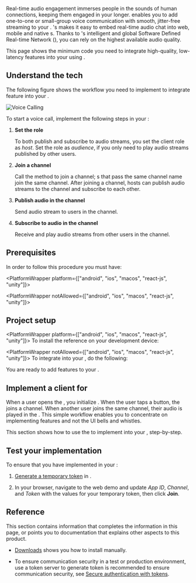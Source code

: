 
Real-time audio engagement immerses people in the sounds of human connections, keeping them engaged in your <Vpl k="CLIENT"/> longer. <Vpd k="PRODUCT" /> enables you to add one-to-one or small-group voice communication with smooth, jitter-free streaming to your <Vpl k="CLIENT"/>. <Vg k="COMPANY"/>'s <Vpd k="SDK" /> makes it easy to embed real-time audio chat into web, mobile and native <Vpl k="CLIENT"/>s. Thanks to <Vg k="COMPANY"/>'s intelligent and global Software Defined Real-time Network ([<Vg k="AGORA_BACKEND" />](../overview/core-concepts#agora-sd-rtn)), you can rely on the highest available audio quality.

This page shows the minimum code you need to integrate high-quality, low-latency <Vpd k="PRODUCT" /> features into your <Vpl k="CLIENT" /> using <Vpd k="SDK" />.

## Understand the tech

The following figure shows the workflow you need to implement to integrate <Vpd k="PRODUCT" /> feature into your <Vpl k="CLIENT" />.

![Voice Calling](/images/voice-sdk/get-started-sdk-voice.png)

To start a voice call, implement the following steps in your <Vpl k="CLIENT" />:

1. **Set the role**
    
    To both publish and subscribe to audio streams, you set the client role as *host*. Set the role as *audience*, if you only need to play audio streams published by other users.

1. **Join a channel**

    Call the method to join a channel; <Vpl k="CLIENT" />s that pass the same channel name join the same channel. After joining a channel, hosts can publish audio streams to the channel and subscribe to each other.

1. **Publish audio in the channel**

    Send audio stream to users in the channel.

1. **Subscribe to audio in the channel**

    Receive and play audio streams from other users in the channel.

## Prerequisites

In order to follow this procedure you must have:

<PlatformWrapper platform={["android", "ios", "macos", "react-js", "unity"]}>
<PrerequisitesGetStarted />
</PlatformWrapper>

<PlatformWrapper notAllowed={["android", "ios", "macos", "react-js", "unity"]}>
<Prerequisites />
</PlatformWrapper>

## Project setup

<PlatformWrapper platform={["android", "ios", "macos", "react-js", "unity"]}>
To install the <Vg k="VSDK" /> reference <Vpl k="CLIENT" /> on your development device:
<ProjectSetup />
</PlatformWrapper>

<PlatformWrapper notAllowed={["android", "ios", "macos", "react-js", "unity"]}>
To integrate <Vpd k="PRODUCT" /> into your <Vpl k="CLIENT" />, do the following:
<ProjectSetupOld />
</PlatformWrapper>

You are ready to add <Vpd k="PRODUCT" /> features to your <Vpl k="CLIENT" />.


## Implement a client for <Vpd k="PRODUCT" />

When a user opens the <Vpl k="CLIENT" />, you initialize <Vg k="ENGINE" />. When the user taps a button, the <Vpl k="CLIENT" /> joins a channel. When another user joins the same channel, their audio is played in the <Vpl k="CLIENT" />. This simple workflow enables you to concentrate on implementing <Vpd k="SDK" /> features and not the UI bells and whistles.

This section shows how to use the <Vpd k="SDK" /> to implement <Vpd k="PRODUCT" /> into your <Vpl k="CLIENT" />, step-by-step.

<ProjectImplement />

## Test your implementation

To ensure that you have implemented <Vpd k="PRODUCT" /> in your <Vpl k="CLIENT" />:

1. [Generate a temporary token](../reference/manage-agora-account#generate-a-temporary-token) in <Vg k="CONSOLE" />.

2. In your browser, navigate to the <Link target="_blank" to="{{Global.DEMO_BASIC_VIDEO_CALL_URL}}"><Vg k="COMPANY" /> web demo</Link> and update _App ID_, _Channel_, and _Token_ with the values for your temporary token, then click **Join**.

<ProjectTest />

## Reference

This section contains information that completes the information in this page, or points you to documentation that explains other aspects to this product.

- [Downloads](../reference/downloads) shows you how to install <Vpd k="SDK" /> manually.

- To ensure communication security in a test or production environment, use a token server to generate token is recommended to ensure communication security, see [Secure authentication with tokens](../get-started/authentication-workflow).

<Reference />
